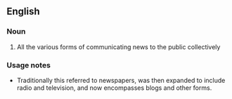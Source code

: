 ==English==

===Noun===
{{wikipedia}}
{{en-noun|-|sg=[[news]] [[media]]}}

# All the various forms of communicating news to the public collectively

===Usage notes===
*Traditionally this referred to newspapers, was then expanded to include radio and television, and now encompasses blogs and other forms.